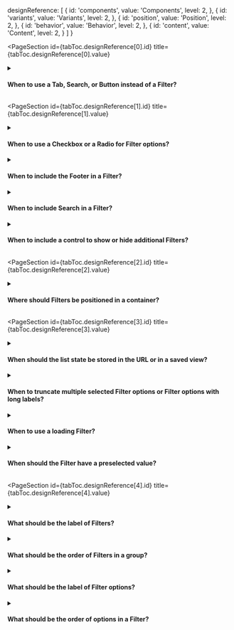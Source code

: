 

  designReference: [
    {
      id: 'components',
      value: 'Components',
      level: 2,
    },
    {
      id: 'variants',
      value: 'Variants',
      level: 2,
    },
    {
      id: 'position',
      value: 'Position',
      level: 2,
    },
    {
      id: 'behavior',
      value: 'Behavior',
      level: 2,
    },
    {
      id: 'content',
      value: 'Content',
      level: 2,
    }
  ]
}

<PageSection
  id={tabToc.designReference[0].id}
  title={tabToc.designReference[0].value}
>

<details>
  <summary><h4>When to use a Tab, Search, or Button instead of a Filter?</h4></summary>
  <div>
    <ul>
        <li>Choose the Tab component to draw attention to a particular Filter that is relevant for every merchant and has up to five options, when there is no need to have a single view containing all information.</li>
        <li>Choose the Search component to filter by free-form content that can't be classified into predefined options.</li>
        <li>Choose the Button component to lead to a separate list when certain items should not be displayed together. For example, to view archived items separate from active items.</li>
    </ul>
  </div>
</details>

</PageSection>


<PageSection
  id={tabToc.designReference[1].id}
  title={tabToc.designReference[1].value}
>

<details>
  <summary><h4>When to use a Checkbox or a Radio for Filter options?</h4></summary>
  <div>
    <ul>
        <li>Use a Checkbox when merchants can choose multiple Filter options.</li>
        <li>Use a Radio when merchants can choose a single Filter option.</li>
    </ul>
  </div>
</details>

<details>
  <summary><h4>When to include the Footer in a Filter?</h4></summary>
  <div>
    Always, for both Radio and Checkbox Filter options, to ensure consistent behavior.
  </div>
</details>

<details>
  <summary><h4>When to include Search in a Filter?</h4></summary>
  <div>
    When there are more than five Filter options.
  </div>
</details>

<details>
  <summary><h4>When to include a control to show or hide additional Filters?</h4></summary>
  <div>
    When there are more than five Filters available, allow merchants to show the remaining filters on demand.
  </div>
</details>

</PageSection>

<PageSection
  id={tabToc.designReference[2].id}
  title={tabToc.designReference[2].value}
>

<details>
  <summary><h4>Where should Filters be positioned in a container?</h4></summary>
  <div>
    Considering left-to-right interfaces, follow these recommendations:
    <ul>
        <li>Position Filters directly above the content that will be filtered.</li>
        <li>Use the <a href="https://admin-ui.vercel.app/components/data-view">DataView</a> component for adequate positioning.</li>
        <li>When there are multiple Filters in a group, align them to the left.</li>
    </ul>
  </div>
</details>

</PageSection>


<PageSection
  id={tabToc.designReference[3].id}
  title={tabToc.designReference[3].value}
>

<details>
  <summary><h4>When should the list state be stored in the URL or in a saved view?</h4></summary>
  <div>
    <ul>
        <li>The complete search query, which includes the Filters, the current page, and the search terms, should be reflected in the URL. This allows the merchant to return to the customized view and share it easily.</li>
        <li>If merchants recurrently use a filtered view, consider implementing the option to save views while retaining the search query in the URL.</li>
    </ul>
  </div>
  <br />
  <div>
    <strong>What to avoid:</strong>
  </div>
  <div>
    <ul>
      <li>Don't use local storage or cookies to store the query.</li>
    </ul>
  </div>
</details>

<details>
  <summary><h4>When to truncate multiple selected Filter options or Filter options with long labels?</h4></summary>
  <div>
    By default, the component shows the first option and the count of other selected options. When the Filters in a group don't fit in a single line, they should break a line.
  </div>
</details>

<details>
  <summary><h4>When to use a loading Filter?</h4></summary>
  <div>
    When options take more than one second to load for the first time or during a search.
  </div>
  <br />
  <div>
    <strong>What to avoid:</strong>
  </div>
  <div>
    Don't show the loading state after a Filter is selected or applied. The popover should be immediately closed after a filter is applied and the <a href="https://admin-ui.vercel.app/components/data-view">DataView</a> loading state should be displayed if necessary.
  </div>
</details>

<details>
  <summary><h4>When should the Filter have a preselected value?</h4></summary>
  <div>
    Filters shouldn't have a preselected value.
  </div>
  <br />
  <div>
    <strong>What to avoid:</strong>
  </div>
  <div>
    Don't pre-filter items due to system limitations. API requests should be paginated to avoid overload.
  </div>
</details>

</PageSection>

<PageSection
  id={tabToc.designReference[4].id}
  title={tabToc.designReference[4].value}
>

<details>
  <summary><h4>What should be the label of Filters?</h4></summary>
  <div>
    <ul>
        <li>Include the name of the property that is being listed. For example, use the label <em>Status</em> when the options are <em>Active</em>, <em>Inactive</em> and <em>Archived</em>.</li>
        <li>If the name of the property is already shown in a column label of a Table, for example, reuse the same name.</li>
        <li>Use sentence case, but capitalize proper nouns.</li>
    </ul>
  </div>
  <br />
  <div>
    <strong>What to avoid:</strong>
  </div>
  <div>
    <ul>
      <li>Don't include redundant words. For example, don't use <em>Product status</em> as the label for a Filter in a page that includes <em>Products</em> in its title – use only <em>Status</em>.</li>
      <li>Don't use verbs. For example, instead of <em>Select status</em>, use only <em>Status</em>.</li>
      <li>Don't use interrogations.</li>
    </ul>
  </div>
</details>

<details>
  <summary><h4>What should be the order of Filters in a group?</h4></summary>
  <div>
    Order Filters from most to least frequently used.
  </div>
</details>


<details>
  <summary><h4>What should be the label of Filter options?</h4></summary>
  <div>
    When the Filter options are categorized property values, such as a date Filter with dates categorized into ranges, follow these recommendations:
  </div>
  <div>
    <ul>
        <li>Use sentence case, but capitalize proper nouns.</li>
    </ul>
  </div>
  <br />
  <div>
    <strong>What to avoid:</strong>
  </div>
  <div>
    <ul>
      <li>Don't write long Filter option labels.</li>
      <li>Don't include redundant words. For example, use only <em>Permanent</em> and <em>Temporary</em> instead of <em>Permanent error</em> and <em>Temporary error</em>.</li>
      <li>Don't include negative words. For example, write <em>More than 6 months</em> instead of <em>Not in the last 6 months</em>.</li>
      <li>Don't use personal pronouns. For example, write <em>Current account</em> instead of <em>My account</em></li>
    </ul>
  </div>
</details>

<details>
  <summary><h4>What should be the order of options in a Filter?</h4></summary>
  <div>
    Order options using the following criteria:
  </div>
  <div>
    <ul>
        <li>Option with most items to option with least items.</li>
        <li>Most recent to least recent.</li>
        <li>Most to least frequently used.</li>
        <li>Alphabetical order.</li>        
    </ul>
  </div>
</details>

</PageSection>
